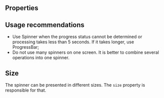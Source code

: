 
<Meta of={Stories} />

<Intro
  name="Spinner"
  description="Spinner indicates that information is being downloaded or processed."
/>

<Story of={Stories.Basic} />

## Properties

<Props />

## Usage recommendations

- Use Spinner when the progress status cannot be determined or processing takes less than 5 seconds. If it takes longer, use ProgressBar;
- Do not use many spinners on one screen. It is better to combine several operations into one spinner.

## Size

The spinner can be presented in different sizes. The `size` property is responsible for that.

<Story of={Stories.Size} />
